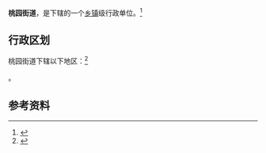 {{中国乡级行政区|32/03/11/013/000}}

'''桃园街道'''，是{{PRC admin/fullname|32/03/11/013/000|3}}下辖的一个[[乡镇|乡镇]]级行政单位。<ref>{{PRC admin/ref sgc|{{PRC admin/parent|32/03/11/013/000}}}}</ref>

== 行政区划 ==

桃园街道下辖以下地区：<ref>{{PRC admin/ref sgc|32/03/11/013/000}}</ref>

{{PRC admin/children|32/03/11/013/000}}。

== 参考资料 ==

{{reflist}}

{{行政区划小作品}}
{{PRC admin/navcat|32/03/11/013/000}}